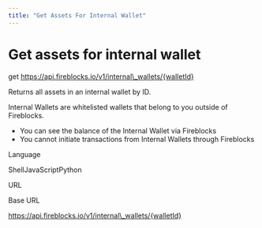```yaml
---
title: "Get Assets For Internal Wallet"
---
```

  
  # Get assets for internal wallet

get https://api.fireblocks.io/v1/internal\_wallets/{walletId}

Returns all assets in an internal wallet by ID.

Internal Wallets are whitelisted wallets that belong to you outside of Fireblocks.

*   You can see the balance of the Internal Wallet via Fireblocks
*   You cannot initiate transactions from Internal Wallets through Fireblocks

Language

ShellJavaScriptPython

URL

Base URL

https://api.fireblocks.io/v1/internal\_wallets/{walletId}